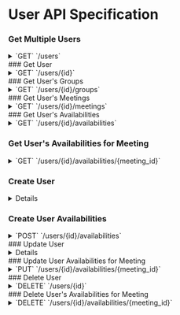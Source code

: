 
# User API Specification

### Get Multiple Users

<details>
    <summary>
        `GET`
        `/users`
    </summary>

    ##### Request

    > | name       | type               | description
    > |------------|-------------------------|------|
    > | id         | string  | optional  |
    > | username         | string  | optional |
    > | email         | string  | optional  |
    > | created_at         | Date  | optional |

    ##### Response
    <Tabs items={["200", "400"]}>
        <Tabs.Tab>
            ```json copy
            {
                "users": [
                    {
                        "id": "string",
                        "username": "string",
                        "email": "string",
                        "created_at": "Date"
                    }
                ]
            }

            ```
        </Tabs.Tab>
        <Tabs.Tab>
            ```json copy
            {
                "error": {
                    "status": "number",
                    "message": "string"
                }
            }
            ```
        </Tabs.Tab>
    </Tabs>

</details>
### Get User

<details>
    <summary>
        `GET`
        `/users/{id}`
    </summary>

    ##### Request
    > | name       | type               | description
    > |------------|-------------------------|------|
    > | id         | string  | required |

    ##### Response
    <Tabs items={["200", "400"]}>
        <Tabs.Tab>
            ```json copy
            {
            	"user": {
            		"id": "string",
            		"username": "string",
            		"email": "string",
            		"created_at": "Date"
            	}
            }
            ```
        </Tabs.Tab>

        <Tabs.Tab>
            ```json copy
            {
                "error": {
                    "status": "number",
                    "message": "string"
                }
            }
            ```
        </Tabs.Tab>
    </Tabs>

</details>
### Get User's Groups

<details>
    <summary>
        `GET`
        `/users/{id}/groups`
    </summary>

    ##### Request
    > | name       | type               | description
    > |------------|-------------------------|------|
    > | id         | string  | required |


    ##### Response
    <Tabs items={["200", "400"]}>
        <Tabs.Tab>
            ```json copy
            {
                "groups": [
                    {
                        "id": "string",
                        "name": "string",
                        "description": "string",
                        "created_at": "Date"
                    }
                ]
            }
            ```
        </Tabs.Tab>
        <Tabs.Tab>

            ```json copy
            {
                "error": {
                    "status": "number",
                    "message": "string"
                }
            }
            ```

        </Tabs.Tab>
    </Tabs>

</details>
### Get User's Meetings

<details>
    <summary>
        `GET`
        `/users/{id}/meetings`
    </summary>

    ##### Request
    > | name       | type               | description
    > |------------|-------------------------|------|
    > | id         | string  | required |


    ##### Response
    <Tabs items={["200", "400"]}>
        <Tabs.Tab>
            ```json copy
            {
                "meetings": [
                    {
                        "id": "string",
                        "title": "string",
                        "dates": "array of Date",
                        "description": "string",
                        "location": "string",
                        "from_time": "string",
                        "to_time": "string",
                        "group": {
                            "id": "string",
                            "name": "string",
                            "description": "string",
                            "created_at": "Date"
                        },
                        "host": {
                            "id": "string",
                            "username": "string",
                            "email": "string",
                            "created_at": "Date"
                        }
                    }
                ]
            }
            ```
        </Tabs.Tab>

        <Tabs.Tab>
            ```json copy
            {
                "error": {
                    "status": "number",
                    "message": "string"
                }
            }
            ```

        </Tabs.Tab>
    </Tabs>

</details>
### Get User's Availabilities

<details>
    <summary>
        `GET`
        `/users/{id}/availabilities`
    </summary>

    ##### Request
    > | name       | type               | description
    > |------------|-------------------------|------|
    > | id         | string  | required |

    ##### Response
    <Tabs items={["200", "400"]}>
        <Tabs.Tab>
            ```json copy
            {
                "availabilities": [
                    {
                        "day": "Date",
                        "user": {
                            "id": "string",
                            "username": "string",
                            "email": "string",
                            "created_at": "Date"
                        },
                        "block_length": "number",
                        "meeting": {
                            "id": "string",
                            "title": "string",
                            "dates": "array of Date",
                            "description": "string",
                            "location": "string",
                            "from_time": "string",
                            "to_time": "string",
                            "group": {
                                "id": "string",
                                "name": "string",
                                "description": "string",
                                "created_at": "Date"
                            },
                            "host": {
                                "id": "string",
                                "username": "string",
                                "email": "string",
                                "created_at": "Date"
                            }
                        }
                    }
                ]
            }

            ```
        </Tabs.Tab>

        <Tabs.Tab>
            ```json copy
            {
                "error": {
                    "status": "number",
                    "message": "string"
                }
            }
            ```


        </Tabs.Tab>
    </Tabs>

</details>

### Get User's Availabilities for Meeting

<details>
    <summary>
        `GET`
        `/users/{id}/availabilities/{meeting_id}`
    </summary>

    ##### Request
    > | name       | type               | description
    > |------------|-------------------------|------|
    > | id         | string  | required |
    > | meeting_id         | string  | required |


    ##### Response
    <Tabs items={["200", "400"]}>
        <Tabs.Tab>
            ```json copy
            {
            	"availabilities": [
            		{
            			"day": "Date",
            			"user": {
            				"id": "string",
            				"username": "string",
            				"email": "string",
            				"created_at": "Date"
            			},
            			"availability_string": "string",
            			"block_length": "number",
            			"meeting": {
            				"id": "string",
            				"title": "string",
            				"dates": "array of Date",
            				"description": "string",
            				"location": "string",
            				"from_time": "string",
            				"to_time": "string",
            				"group": {
            					"id": "string",
            					"name": "string",
            					"description": "string",
            					"created_at": "Date"
            				},
            				"host": {
            					"id": "string",
            					"username": "string",
            					"email": "string",
            					"created_at": "Date"
            				}
            			}
            		}
            	]
            }
            ```
        </Tabs.Tab>

        <Tabs.Tab>
            ```json copy
            {
            	"error": {
            		"status": "number",
            		"message": "string"
            	}
            }
            ```


        </Tabs.Tab>
    </Tabs>

</details>

### Create User

<details>

    <summary>
        `POST`
        `/users`
    </summary>


    ##### Request

    > | name      | type               | required                                                           |
    > |-----------|-------------------------|-----------------------------------------------------------------------|
    > | username      |    string  | True  |
    > | email      |   string  | True  |
    > | guest      |   boolean  | True  |

    ##### Response
    <Tabs items={["201", "400"]}>
        <Tabs.Tab>

            ```json copy
            {
            	"user": {
            		"id": "string",
            		"username": "string",
            		"email": "string",
            		"created_at": "Date",
            		"guest": "boolean"
            	}
            }
            ```

        </Tabs.Tab>


        <Tabs.Tab>

            ```json copy
            {
            	"error": {
            		"status": "number",
            		"message": "string"
            	}
            }
            ```


        </Tabs.Tab>

    </Tabs>

</details>

### Create User Availabilities

<details>
    <summary>
        `POST`
        `/users/{id}/availabilities`
    </summary>

    ##### Request
    > Availability Parameters
    >> | name      | type               | description                                                           |
    >> |-----------|-------------------------|-----------------------------------------------------------------------|
    >> | id      |  string | Required  |
    >> | block_length | number | Required
    >> | availability_string | string | Required
    >> | day | Date | Required
    >> | meeting_id      |   string  | False  |
    > List of Availabilities
    >> | name      | type               | description                                                           |
    >> |-----------|-------------------------|-----------------------------------------------------------------------|
    >> | availabilities      | Availability[] | optional |

    ##### Response
    <Tabs items={["201", "400"]}>
        <Tabs.Tab>
            ```json copy
            {
            	"availabilities": [
            		{
            			"day": "Date",
            			"user": {
            				"id": "string",
            				"username": "string",
            				"email": "string",
            				"created_at": "Date"
            			},
            			"block_length": "number",
            			"meeting": {
            				"id": "string",
            				"title": "string",
            				"dates": "array of Date",
            				"description": "string",
            				"location": "string",
            				"from_time": "string",
            				"to_time": "string",
            				"group": {
            					"id": "string",
            					"name": "string",
            					"description": "string",
            					"created_at": "Date"
            				},
            				"host": {
            					"id": "string",
            					"username": "string",
            					"email": "string",
            					"created_at": "Date"
            				}
            			}
            		}
            	]
            }
            ```
        </Tabs.Tab>

        <Tabs.Tab>
            ```json copy
            {
            	"error": {
            		"status": "number",
            		"message": "string"
            	}
            }
            ```

        </Tabs.Tab>
    </Tabs>

</details>
### Update User

<details>

    <summary>
        `PUT`
        `/users/{id}`
    </summary>


    ##### Request

    > | name      | type               | required                                                           |
    > |-----------|-------------------------|-----------------------------------------------------------------------|
    > | user_id      |    string  | True  |
    > | username      |    string  | False  |
    > | email      |   string  | False  |
    > | guest      |   string  | False  |

    ##### Response

    <Tabs items={["201", "400"]}>

        <Tabs.Tab>
            ```text copy
            Saved User Information
            ```


        </Tabs.Tab>

        <Tabs.Tab>

            ```json copy
            {
                "error": {
                    "status": "number",
                    "message": "string"
                }
            }
            ```


        </Tabs.Tab>
    </Tabs>

</details>
### Update User Availabilities for Meeting

<details>
    <summary>
        `PUT`
        `/users/{id}/availabilities/{meeting_id}`
    </summary>

    ##### Request
    > Availability Parameters
    >> | name      | type               | description                                                           |
    >> |-----------|-------------------------|-----------------------------------------------------------------------|
    >> | id      |  string | Required  |
    >> | block_length | number | Required
    >> | availability_string | string | Required
    >> | day | Date | Required
    >> | meeting_id      |   string  | False  |
    > List of Availabilities
    >> | name      | type               | description                                                           |
    >> |-----------|-------------------------|-----------------------------------------------------------------------|
    >> | availabilities      | Availability[] | optional |

    ##### Response
    <Tabs items={["200", "400"]}>
        <Tabs.Tab>
            ```text copy
            User-Meeting availability successfully modified
            ```

        </Tabs.Tab>

        <Tabs.Tab>
            ```json copy
            {
                "error": {
                    "status": "number",
                    "message": "string"
                }
            }
            ```

        </Tabs.Tab>
    </Tabs>

</details>
### Delete User

<details>
    <summary>
        `DELETE`
        `/users/{id}`
    </summary>

    ##### Request
    > | name      | type               | description                                                           |
    > |-----------|-------------------------|-----------------------------------------------------------------------|
    > | id      |  string | Required  |

    ##### Response
    <Tabs items={["200", "400"]}>
        <Tabs.Tab>
            ```text copy
            User successfully deleted
            ```

        </Tabs.Tab>

        <Tabs.Tab>
            ```json copy
            {
                "error": {
                    "status": "number",
                    "message": "string"
                }
            }
            ```

        </Tabs.Tab>
    </Tabs>

</details>
### Delete User's Availabilities for Meeting

<details>
    <summary>
        `DELETE`
        `/users/{id}/availabilities/{meeting_id}`
    </summary>

    ##### Request required
    > | name      | type               | description                                                           |
    > |-----------|-------------------------|-----------------------------------------------------------------------|
    > | id      |  string | Required  |
    > | meeting_id      |  string | Required  |

    ##### Response
    <Tabs items={["200", "400"]}>
        <Tabs.Tab>
            ```text copy
            Availability Deleted
            ```
        </Tabs.Tab>

        <Tabs.Tab>
            ```json copy
            {
                "error": {
                    "status": "number",
                    "message": "string"
                }
            }
            ```

        </Tabs.Tab>
    </Tabs>

</details>
